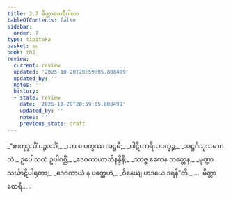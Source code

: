 ```yaml
---
title: 2.7 မိတ္တာထေရီဂါထာ
tableOfContents: false
sidebar:
  order: 7
type: tipitaka
basket: su
book: th2
review:
  current: review
  updated: '2025-10-20T20:59:05.808499'
  updated_by: ''
  notes: ''
  history:
  - state: review
    date: '2025-10-20T20:59:05.808499'
    updated_by: ''
    notes: ''
    previous_state: draft
---
```



<DynamicBreadcrumb />


<ReviewStatus review={frontmatter.review} showDetails={true} />

<HypothesisAnnotation frontmatter={frontmatter} />

<Division number="31" book="th2" e="ch" v="19" p="382">

<Paragraph number="57" type="verses" book="th2">
_“စာတုဒ္ဒသိံ ပဉ္စဒသိံ,_  
_ယာ စ ပက္ခဿ အဋ္ဌမီ;_  
_ပါဋိဟာရိယပက္ခဉ္စ,_  
_အဋ္ဌင်္ဂသုသမာဂတံ._  

</Paragraph>

</Division>
<Division number="32" book="th2" e="ch" v="19" p="382">

<Paragraph number="58" type="verses" book="th2">
ဥပေါသထံ ဥပါဂစ္ဆိံ,_  
_ဒေဝကာယာဘိနန္ဒိနီ;_  
_သာဇ္ဇ ဧကေန ဘတ္တေန,_  
_မုဏ္ဍာ သင်္ဃာဋိပါရုတာ;_  
_ဒေဝကာယံ န ပတ္ထေဟံ,_  
_ဝိနေယျ ဟဒယေ ဒရန်”တိ._  


</Paragraph>
</Division>

<Paragraph number="59" type="center" book="th2">
…  မိတ္တာ ထေရီ… .
</Paragraph>